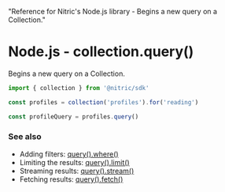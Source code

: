   "Reference for Nitric's Node.js library - Begins a new query on a Collection."

# Node.js - collection.query()

Begins a new query on a Collection.

```javascript
import { collection } from '@nitric/sdk'

const profiles = collection('profiles').for('reading')

const profileQuery = profiles.query()
```

### See also

- Adding filters: [query().where()](./collection-query-where)
- Limiting the results: [query().limit()](./collection-query-limit)
- Streaming results: [query().stream()](./collection-query-stream)
- Fetching results: [query().fetch()](./collection-query-fetch)

